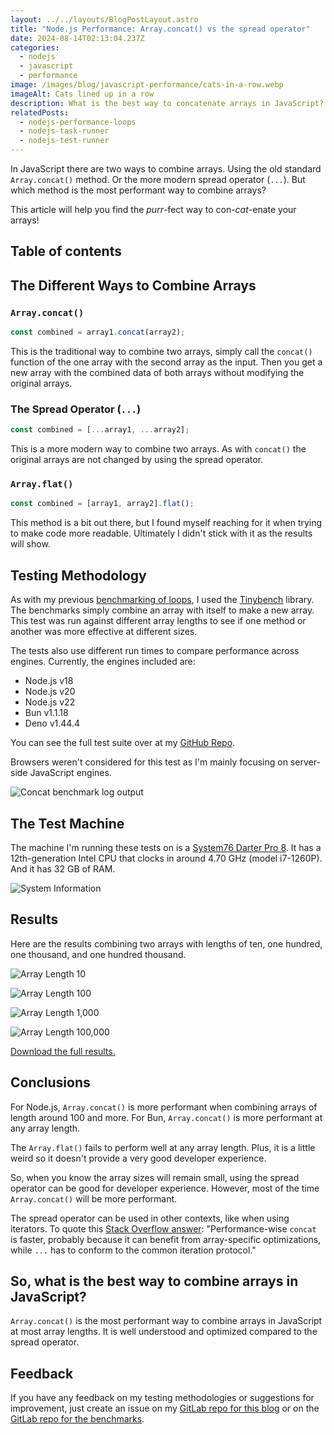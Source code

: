 ```yaml
---
layout: ../../layouts/BlogPostLayout.astro
title: "Node.js Performance: Array.concat() vs the spread operator"
date: 2024-08-14T02:13:04.237Z
categories:
  - nodejs
  - javascript
  - performance
image: /images/blog/javascript-performance/cats-in-a-row.webp
imageAlt: Cats lined up in a row
description: What is the best way to concatenate arrays in JavaScript?
relatedPosts:
  - nodejs-performance-loops
  - nodejs-task-runner
  - nodejs-test-runner
---
```


<ImageAttrib attrib="Image by vector_corp on Freepik" link="hhttps://www.freepik.com/free-ai-image/group-cute-cats-photography_66841281.htm" />

In JavaScript there are two ways to combine arrays. Using the old standard `Array.concat()`
method. Or the more modern spread operator (`...`). But which method is the most
performant way to combine arrays?

This article will help you find the *purr*-fect way to con-*cat*-enate your arrays!

<Ad />

## Table of contents

## The Different Ways to Combine Arrays

### `Array.concat()`

```javascript
const combined = array1.concat(array2);
```

This is the traditional way to combine two arrays, simply call the `concat()`
function of the one array with the second array as the input. Then you get a new
array with the combined data of both arrays without modifying the original arrays.

### The Spread Operator (`...`)

```javascript
const combined = [...array1, ...array2];
```

This is a more modern way to combine two arrays. As with `concat()` the original
arrays are not changed by using the spread operator.

### `Array.flat()`

```javascript
const combined = [array1, array2].flat();
```

This method is a bit out there, but I found myself reaching for it when trying
to make code more readable. Ultimately I didn't stick with it as the results will
show.

<Ad />

## Testing Methodology

As with my previous [benchmarking of loops](/blog/nodejs-performance-loops),
I used the [Tinybench](https://github.com/tinylibs/tinybench) library. The benchmarks
simply combine an array with itself to make a new array. This test was run against
different array lengths to see if one method or another was more effective at different
sizes.

The tests also use different run times to compare performance across engines.
Currently, the engines included are:

- Node.js v18
- Node.js v20
- Node.js v22
- Bun v1.1.18
- Deno v1.44.4

You can see the full test suite over at my [GitHub Repo](https://gitlab.com/bhdouglass/javascript-performance/-/blob/master/concat/concat-tests.js).

Browsers weren't considered for this test as I'm mainly focusing on server-side
JavaScript engines.

![Concat benchmark log output](/images/blog/javascript-performance/concat-log-output.webp)

## The Test Machine

The machine I'm running these tests on is a
[System76 Darter Pro 8](/blog/system76-darter-pro-8). It has a 12th-generation
Intel CPU that clocks in around 4.70 GHz (model i7-1260P). And it has 32 GB of RAM.

![System Information](/images/blog/system-information.webp)

<Ad />

## Results

Here are the results combining two arrays with lengths of ten, one hundred, one thousand, and one hundred thousand.

![Array Length 10](/images/blog/javascript-performance/concat-array-length-10.webp)

![Array Length 100](/images/blog/javascript-performance/concat-array-length-100.webp)

![Array Length 1,000](/images/blog/javascript-performance/concat-array-length-1000.webp)

![Array Length 100,000](/images/blog/javascript-performance/concat-array-length-100000.webp)

[Download the full results.](https://gitlab.com/bhdouglass/javascript-performance/-/blob/master/concat/concat.ods)

## Conclusions

For Node.js, `Array.concat()` is more performant when combining arrays of length
around 100 and more. For Bun, `Array.concat()` is more performant at any array length.

The `Array.flat()` fails to perform well at any array length. Plus, it is a little
weird so it doesn't provide a very good developer experience.

So, when you know the array sizes will remain small, using the spread operator
can be good for developer experience. However, most of the time `Array.concat()`
will be more performant.

The spread operator can be used in other contexts, like when using iterators.
To quote this [Stack Overflow answer](https://stackoverflow.com/questions/48865710/spread-operator-vs-array-concat):
"Performance-wise `concat` is faster, probably because it can benefit from array-specific optimizations, while `...` has to conform to the common iteration protocol."

<Ad />

## So, what is the best way to combine arrays in JavaScript?

`Array.concat()` is the most performant way to combine arrays in JavaScript at
most array lengths. It is well understood and optimized compared to the spread operator.

<Ad />

## Feedback

If you have any feedback on my testing methodologies or suggestions for improvement,
just create an issue on my [GitLab repo for this blog](https://gitlab.com/bhdouglass/bhdouglass-com/-/issues/new)
or on the [GitLab repo for the benchmarks](https://gitlab.com/bhdouglass/javascript-performance/-/issues/new).
